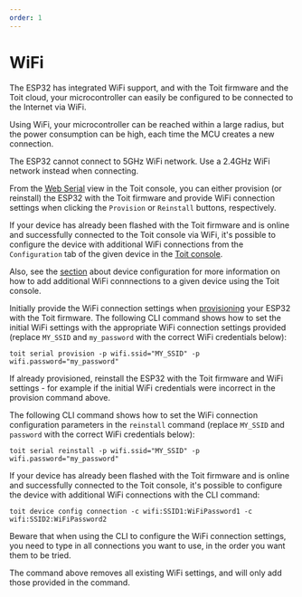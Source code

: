 ```yaml
---
order: 1
---
```


# WiFi

The ESP32 has integrated WiFi support, and with the Toit firmware and the Toit cloud, your microcontroller can easily be configured to be connected to the Internet via WiFi.

Using WiFi, your microcontroller can be reached within a large radius, but the power consumption can be high, each time the MCU creates a new connection.

<Note type="warning">

The ESP32 cannot connect to 5GHz WiFi network. Use a 2.4GHz WiFi network instead when connecting.

</Note>

<Tabs>
<Tab label="Console">

From the [Web Serial](https://console.toit.io/serial) view in the Toit console, you can either provision (or reinstall) the ESP32 with the Toit firmware and provide WiFi connection settings
when clicking the `Provision` or `Reinstall` buttons, respectively.

If your device has already been flashed with the Toit firmware and is online and successfully connected to the Toit console via WiFi, it's possible to configure the
device with additional WiFi connections from the `Configuration` tab of the given device in the [Toit console](https://console.toit.io/).

Also, see the [section](../../../platform/console/deviceconfig/#connections)
about device configuration for more information on how to add additional WiFi connnections to a given device using the Toit console.

</Tab>
<Tab label="CLI">

Initially provide the WiFi connection settings when [provisioning](../../../../getstarted/details/provision) your ESP32 with the Toit firmware. The following CLI command shows how to set the initial WiFi settings
with the appropriate WiFi connection settings provided (replace `MY_SSID` and `my_password` with the correct WiFi credentials below):

```shell
toit serial provision -p wifi.ssid="MY_SSID" -p wifi.password="my_password"
```

If already provisioned, reinstall the ESP32 with the Toit firmware
and WiFi settings - for example if the initial WiFi credentials were incorrect in the provision command above.

The following CLI command shows how to set the WiFi connection configuration parameters in the `reinstall` command
(replace `MY_SSID` and `password` with the correct WiFi credentials below):

```shell
toit serial reinstall -p wifi.ssid="MY_SSID" -p wifi.password="my_password"
```

If your device has already been flashed with the Toit firmware and is online and successfully connected to the Toit console, it's possible to configure the
device with additional WiFi connections with the CLI command:

```shell
toit device config connection -c wifi:SSID1:WiFiPassword1 -c wifi:SSID2:WiFiPassword2
```

<Note type="warning">

Beware that when using the CLI to configure the WiFi connection settings, you need to type in all connections you want to use, in the order you want them to be tried.

The command above removes all existing WiFi settings, and will only add those provided in the command.

</Note>

</Tab>
</Tabs>
